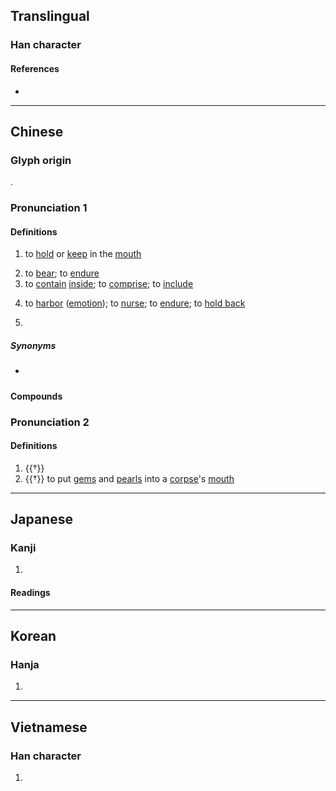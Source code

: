{{character info/new}}
==Translingual==

===Han character===
{{Han char|rn=30|rad=口|as=04|sn=7|four=80602|canj=OINR|ids=⿱今口}}

====References====
* {{Han ref|kx=0178.140|dkj=03350|dj=0395.190|hdz=10592.010|uh=542B|ud=21547|bh=A774|bd=42868}}

----

==Chinese==
{{zh-forms|alt=涵}}

===Glyph origin===
{{Han etym}}
{{Han compound|今|口|c1=p|c2=s|t2=mouth|ls=psc}}.

===Pronunciation 1===
{{zh-pron
|m=hán,hén,2n=Beijing dialect
|m_note=hén - "to hold or keep<nowiki>;</nowiki> to hold or keep in the mouth"
|c=ham4
|h=pfs=hàm
|md=gàng/hàng
|md_note=gàng - vernacular; hàng - literary
|mn=kâm/kâⁿ/hâm
|mn_note=kâm/kâⁿ - vernacular; hâm - literary
|mn-t=kam5/ham5
|mn-t_note=kam5 - vernacular; ham5 - literary
|w=3hhoe
|mc=y
|oc=1,y
|cat=v,pn
}}

====Definitions====
{{zh-hanzi}}

# to [[hold]] or [[keep]] in the [[mouth]]
#: {{zh-x|含 住 支 煙|to '''hold''' a cigarette in the mouth|C}}
# to [[bear]]; to [[endure]]
# to [[contain]] [[inside]]; to [[comprise]]; to [[include]]
#: {{zh-x|含-鉛 油漆|lead paint}}
#: {{zh-x|眼裡 含-著[着]{zhe} 淚|tears in the eyes}}
# to [[harbor]] ([[emotion]]); to [[nurse]]; to [[endure]]; to [[hold back]]
#: {{zh-x|含恨|to nurse hatred}}
# {{surname|zh}}

=====Synonyms=====
* {{sense|to hold in the mouth}} {{zh-l|銜}}

====Compounds====
{{zh-der|含笑|含渾|含垢忍恥|含含糊糊|含糊其辭|含羞草|含玉|含血噀人|含羞|含漱劑|含垢|含沙量|含有|含蓄渾厚|含冤負屈|含英|含沙射影|含蓄|含垢藏疾|含光|含弘|含酸|不含糊|含齒戴髮|含混|含霜|含宥|內含|含味|含淚|含苞待放|忍尤含詬|含血噴人|含笑花|含量|忍辱含垢|含情脈脈|忍恥含羞|忍恥含垢|含息|含冤昭雪|含義|含飯|大含細入|含飴弄孫|含苞未放|含水層|含囈|含英咀華|含悲|含臉|含垢納汙|含垢忍辱|含苞|含恨|含水物|吞吐含蓄|含情|含秀|含殮|含怒|含涕|含貝|含悲忍淚|含章|含糊不清|含糊|含辛茹苦|含荼|含苞欲放|含笑入地|含生|含煙籠霧|含水量|含毫|含括|含怨|含嚬|含哺鼓腹|含意|含羞忍辱|包含|含冤|含葩|含蓼問疾|忍辱含羞|含蘊|百卉含英|斯陀含|暗含|戴髮含齒|風木含悲|阿那含|薄面含嗔|齒如含貝|鼓腹含哺|蘊藉含蓄|蘊含|負屈含冤|隱含|羅含夢鳥|茹苦含辛}}

===Pronunciation 2===
{{zh-pron
|m=hàn
|dial=n
|oc=2,n
|cat=n,v
}}

====Definitions====
{{zh-hanzi}}

# {{†}} {{zh-original|琀|[[gems]] and [[pearls]] stuffed into a [[corpse]]'s [[mouth]]}}
# {{†}} to put [[gems]] and [[pearls]] into a [[corpse]]'s [[mouth]]

{{zh-cat|Elementary}}

----

==Japanese==

===Kanji===
{{ja-kanji|grade=c|rs=口04}}

# {{rfdef|ja|sort=口04}}

====Readings====
{{ja-readings
|goon=ごん
|kanon=かん
|kanyoon=がん
|kun=ふく-む, ふく-める
}}

----

==Korean==

===Hanja===
{{ko-hanja|머금다|머금을|함}}

# {{rfdef|ko|sort=口04}}

----

==Vietnamese==

===Han character===
{{vi-readings|readings=hàm|rs=口04}}

# {{rfdef|vi|sort=口04}}